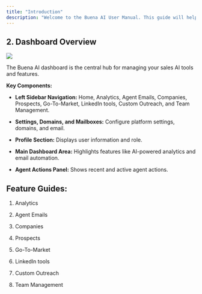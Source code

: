 ```yaml
---
title: "Introduction"
description: "Welcome to the Buena AI User Manual. This guide will help you navigate and utilize all features within the Buena AI platform"
---
```


## 2. Dashboard Overview&#x20;

![](/images/February15,20257_23_59PM-Screenshot.png)

The Buena AI dashboard is the central hub for managing your sales AI tools and features.

**Key Components:**

* **Left Sidebar Navigation:** Home, Analytics, Agent Emails, Companies, Prospects, Go-To-Market, LinkedIn tools, Custom Outreach, and Team Management.

* **Settings, Domains, and Mailboxes:** Configure platform settings, domains, and email.

* **Profile Section:** Displays user information and role.

* **Main Dashboard Area:** Highlights features like AI-powered analytics and email automation.

* **Agent Actions Panel:** Shows recent and active agent actions.

## Feature Guides:

1. Analytics&#x20;

2. Agent Emails

3. Companies

4. Prospects

5. Go-To-Market

6. LinkedIn tools

7. Custom Outreach

8. Team Management

##